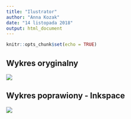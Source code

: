 ---
title: "Ilustrator"
author: "Anna Kozak"
date: "14 listopada 2018"
output: html_document
---

```{r setup, include=FALSE}
knitr::opts_chunk$set(echo = TRUE)
```


## Wykres oryginalny
![](C:/Users/Anna Kozak/Desktop/wykres1.png)

## Wykres poprawiony - Inkspace
![](C:/Users/Anna Kozak/Desktop/Rplot01.png)
